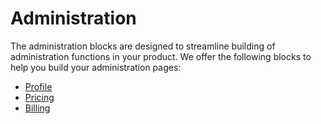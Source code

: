 
<Meta title="Blocks/Administration/Introduction" />

# Administration
The administration blocks are designed to streamline building of administration functions in your product.
We offer the following blocks to help you build your administration pages:

- [Profile](?path=/docs/blocks-administration-profile--docs)
- [Pricing](?path=/docs/blocks-administration-pricing--docs)
- [Billing](?path=/docs/blocks-administration-billing--docs)
